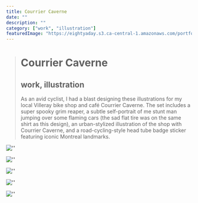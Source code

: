 ```yaml
---
title: Courrier Caverne
date: ""
description: ""
category: ["work", "illustration"]
featuredImage: "https://eightyaday.s3.ca-central-1.amazonaws.com/portfolio/courrier-caverne/courrier-caverne-preview.jpg"
---
```


> # Courrier Caverne
>
> ## work, illustration
>
> As an avid cyclist, I had a blast designing these illustrations for my local Villeray bike shop and café Courrier Caverne. The set includes a super spooky grim reaper, a subtle self-portrait of me stunt man jumping over some flaming cars (the sad flat tire was on the same shirt as this design), an urban-stylized illustration of the shop with Courrier Caverne, and a road-cycling-style head tube badge sticker featuring iconic Montreal landmarks.

![''](https://eightyaday.s3.ca-central-1.amazonaws.com/portfolio/courrier-caverne/courrier-caverne-01.jpg)

![''](https://eightyaday.s3.ca-central-1.amazonaws.com/portfolio/courrier-caverne/courrier-caverne-02.jpg)

![''](https://eightyaday.s3.ca-central-1.amazonaws.com/portfolio/courrier-caverne/courrier-caverne-03.jpg)

![''](https://eightyaday.s3.ca-central-1.amazonaws.com/portfolio/courrier-caverne/courrier-caverne-04.jpg)

![''](https://eightyaday.s3.ca-central-1.amazonaws.com/portfolio/courrier-caverne/courrier-caverne-05.jpg)
